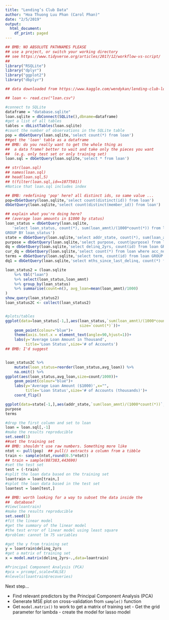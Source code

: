 ```yaml
---
title: "Lending’s Club Data"
author: "Hoa Thuong Luu Phan (Carol Phan)"
date: "2/5/2019"
output:
  html_document:
    df_print: paged
---
```


```r
## BMB: NO ABSOLUTE PATHNAMES PLEASE
## use a project, or switch your working directory
## see https://www.tidyverse.org/articles/2017/12/workflow-vs-script/
##
library("RSQLite")
library("dplyr")
library("ggplot2")
library("dbplyr")

## data downloaded from https://www.kaggle.com/wendykan/lending-club-loan-data

## loan <- read.csv("loan.csv")

#connect to SQLite
dataframe = "database.sqlite"
loan.sqlite = dbConnect(SQLite(),dbname=dataframe)
#get a list of all tables 
tables = dbListTables(loan.sqlite)
#count the number of observations in the SQLite table
pop = dbGetQuery(loan.sqlite,'select count(*) from loan') 
##get the 'loan' table as a dataframe
## BMB: do you really want to get the whole thing as
##  a data frame? better to wait and take only the pieces you want
##  (e.g. only test set or only training set)
loan.sql = dbGetQuery(loan.sqlite,'select * from loan')

## str(loan.sql)
## names(loan.sql)
## head(loan.sql,5)
## t(filter(loan.sql,id==1077501))
#Notice that loan.sql includes index 

## BMB: redefining 'pop' here? all distinct ids, so same value ...
pop=dbGetQuery(loan.sqlite,'select count(distinct(id)) from loan')
dbGetQuery(loan.sqlite,'select count(distinct(member_id)) from loan')

## explain what you're doing here?
## (average loan amounts in $1000 by status)
loan_status = dbGetQuery(loan.sqlite,
   'select loan_status, count(*), sum(loan_amnt)/(1000*count(*)) from loan \
GROUP BY loan_status')
state = dbGetQuery(loan.sqlite,'select addr_state, count(*), sum(loan_amnt)/(1000*count(*)) from loan GROUP BY addr_state')
purpose = dbGetQuery(loan.sqlite,'select purpose, count(purpose) from loan GROUP BY purpose')
dq = dbGetQuery(loan.sqlite,'select delinq_2yrs, count(id) from loan GROUP BY delinq_2yrs')
cur_dq = dbGetQuery(loan.sqlite,'select count(*) from loan where acc_now_delinq == 1')
terms = dbGetQuery(loan.sqlite,'select term, count(id) from loan GROUP BY term')
dq1 = dbGetQuery(loan.sqlite,'select mths_since_last_delinq, count(*) from loan GROUP BY mths_since_last_delinq')

loan_status2 = (loan.sqlite
    %>% tbl("loan")
    %>% select(loan_status,loan_amnt)
    %>% group_by(loan_status)
    %>% summarise(count=n(), avg_loan=mean(loan_amnt)/1000)
)
show_query(loan_status2)
loan_status2C <- collect(loan_status2)


#plots/tables
ggplot(data=loan_status[-1,],aes(loan_status,`sum(loan_amnt)/(1000*count(*))`,
                                 size=`count(*)`))+
    geom_point(colour="blue")+
    theme(axis.text.x = element_text(angle=90,hjust=1))+
    labs(y='Average Loan Amount in Thousand',
         title='Loan Status',size='# of Accounts')
## BMB: I'd suggest


loan_status2C %>%
    mutate(loan_status=reorder(loan_status,avg_loan)) %>%
    na.omit() %>%
ggplot(aes(loan_status,avg_loan,size=count/1000))+
    geom_point(colour="blue")+
    labs(y='Average Loan Amount ($1000)',x="",
         title='Loan Status',size='# of Accounts (thousands)')+
    coord_flip()

ggplot(data=state[-1,],aes(addr_state,`sum(loan_amnt)/(1000*count(*))`,size=`count(*)`))+geom_point(colour="red")+theme(axis.text.x = element_text(angle=90,hjust=1))+labs(y='Average Loan Amount in Thousand',title='USA',size='# of Accounts',x='States')
purpose 
terms

#drop the first column and set to loan
loan = loan.sql[,-1]
#make the results reproducible
set.seed(1)
##set the training set
## BMB: shouldn't use raw numbers. Something more like
ntot <- pull(pop)  ## pull() extracts a column from a tibble
train <- sample(ntot,round(0.5*ntot))
## train = sample(887383,443690)
#set the test set
test = (-train) 
#split the loan data based on the training set
loantrain = loan[train,]
#splot the loan data based in the test set 
loantest = loan[test,]

## BMB: worth looking for a way to subset the data inside the
##  database?
#View(loantrain)
#make the results reproducible
set.seed(1)
#fit the linear model
#get the summary of the linear model 
#the test error of linear model using least square 
#problem: cannot lm 75 variables 

#get the y from training set
y = loantrain$delinq_2yrs
#get a matrix of training set
x = model.matrix(delinq_2yrs~.,data=loantrain)

#Principal Component Analysis (PCA)
#pca = prcomp(,scale=FALSE)
#nlevels(loantrain$recoveries)


```
Next step...

- Find relevant predictors by the Principal Component Analysis (PCA)
- Generate MSE plot on cross-validation from `sample()` function
- Get `model.matrix()` to work to get a matrix of training set 
          - Get the grid parameter for lambda
          - create the model for lasso model





